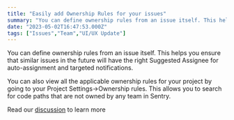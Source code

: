 ```yaml
---
title: "Easily add Ownership Rules for your issues"
summary: "You can define ownership rules from an issue itself. This helps you ensure that similar issues in the future will have the right Suggested Assignee for..."
date: "2023-05-02T16:47:53.000Z"
tags: ["Issues","Team","UI/UX Update"]
---
```


  You can define ownership rules from an issue itself. This helps you ensure that similar issues in the future will have the right Suggested Assignee for auto-assignment and targeted notifications.

You can also view all the applicable ownership rules for your project by going to your Project Settings->Ownership rules. This allows you to search for code paths that are not owned by any team in Sentry.

Read our [discussion](https://github.com/getsentry/sentry/discussions/46696) to learn more
